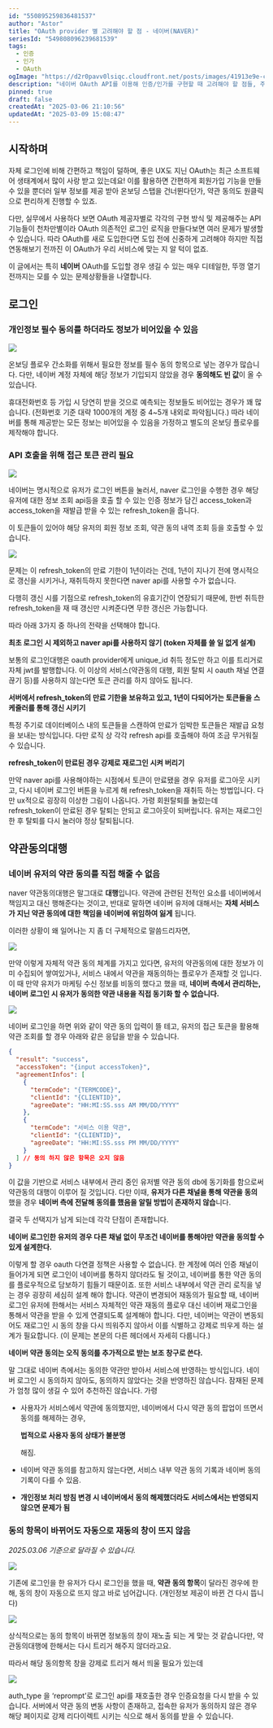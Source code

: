 ```yaml
---
id: "550895259836481537"
author: "Astor"
title: "OAuth provider 별 고려해야 할 점 - 네이버(NAVER)"
seriesId: "549808096239681539"
tags:
  - 인증
  - 인가
  - OAuth
ogImage: "https://d2r0pavv0lsiqc.cloudfront.net/posts/images/41913e9e-ceb7-4ef1-bbff-b8c21979418f.webp"
description: "네이버 OAuth API를 이용해 인증/인가를 구현할 때 고려해야 할 점들, 주의해야 할 점들을 모아봤습니다."
pinned: true
draft: false
createdAt: "2025-03-06 21:10:56"
updatedAt: "2025-03-09 15:08:47"
---
```


## 시작하며

자체 로그인에 비해 간편하고 책임이 덜하며, 좋은 UX도 지닌 OAuth는 최근 소프트웨어 생태계에서 많이 사랑 받고 있는데요! 이를 활용하면 간편하게 회원가입 기능을 만들 수 있을 뿐더러 일부 정보를 제공 받아 온보딩 스탭을 건너뛴다던가, 약관 동의도 원클릭으로 편리하게 진행할 수 있죠.

다만, 실무에서 사용하다 보면 OAuth 제공자별로 각각의 구현 방식 및 제공해주는 API 기능들이 천차만별이라 OAuth 의존적인 로그인 로직을 만들다보면 여러 문제가 발생할 수 있습니다. 따라 OAuth를 새로 도입한다면 도입 전에 신중하게 고려해야 하지만 직접 연동해보기 전까진 이 OAuth가 우리 서비스에 맞는 지 알 턱이 없죠.

이 글에서는 특히 **네이버** OAuth를 도입할 경우 생길 수 있는 매우 디테일한, 뚜껑 열기 전까지는 모를 수 있는 문제상황들을 나열합니다.&#x20;

## 로그인

### 개인정보 필수 동의를 하더라도 정보가 비어있을 수 있음

![](https://d2r0pavv0lsiqc.cloudfront.net/projects/images/57325aab-8afb-4e45-a455-699206a2f7f7.png)

온보딩 플로우 간소화를 위해서 필요한 정보를 필수 동의 항목으로 넣는 경우가 많습니다. 다만, 네이버 계정 자체에 해당 정보가 기입되지 않았을 경우 **동의해도 빈 값**이 올 수 있습니다.

휴대전화번호 등 가입 시 당연히 받을 것으로 예측되는 정보들도 비어있는 경우가 꽤 많습니다. (전화번호 기준 대략 1000개의 계정 중 4\~5개 내외로 파악됩니다.) 따라 네이버를 통해 제공받는 모든 정보는 비어있을 수 있음을 가정하고 별도의 온보딩 플로우를 제작해야 합니다.

### API 호출을 위해 접근 토큰 관리 필요

![](https://d2r0pavv0lsiqc.cloudfront.net/projects/images/751e5866-beef-45e2-ba4e-23d8fc0c1e00.png)

네이버는 명시적으로 유저가 로그인 버튼을 눌러서, naver 로그인을 수행한 경우 해당 유저에 대한 정보 조회 api등을 호출 할 수 있는 인증 정보가 담긴 access_token과 access_token을 재발급 받을 수 있는 refresh_token을 줍니다.

이 토큰들이 있어야 해당 유저의 회원 정보 조회, 약관 동의 내역 조회 등을 호출할 수 있습니다.

![](https://d2r0pavv0lsiqc.cloudfront.net/projects/images/f2593138-576d-474c-a2c4-436ee2e4ece8.png)

문제는 이 refresh_token의 만료 기한이 1년이라는 건데, 1년이 지나기 전에 명시적으로 갱신을 시키거나, 재취득하지 못한다면 naver api를 사용할 수가 없습니다.

다행히 갱신 시를 기점으로 refresh_token의 유효기간이 연장되기 때문에, 한번 취득한 refresh_token을 재 때 갱신만 시켜준다면 무한 갱신은 가능합니다.

따라 아래 3가지 중 하나의 전략을 선택해야 합니다.

**최초 로그인 시 제외하고 naver api를 사용하지 않기 (token 자체를 쓸 일 없게 설계)**

보통의 로그인대행은 oauth provider에게 unique_id 취득 정도만 하고 이를 트리거로 자체 jwt를 발행합니다. 이 이상의 서비스(약관동의 대행, 회원 탈퇴 시 oauth 채널 연결 끊기 등)를 사용하지 않는다면 토큰 관리를 하지 않아도 됩니다.

**서버에서 refresh_token의 만료 기한을 보유하고 있고, 1년이 다되어가는 토큰들을 스케줄러를 통해 갱신 시키기**

특정 주기로 데이터베이스 내의 토큰들을 스캔하여 만료가 임박한 토큰들은 재발급 요청을 보내는 방식입니다. 다만 로직 상 각각 refresh api를 호출해야 하여 조금 무거워질 수 있습니다.

**refresh_token이 만료된 경우 강제로 재로그인 시켜 버리기**

만약 naver api를 사용해야하는 시점에서 토큰이 만료됐을 경우 유저를 로그아웃 시키고, 다시 네이버 로그인 버튼을 누르게 해 refresh_token을 재취득 하는 방법입니다.
다만 ux적으로 굉장히 이상한 그림이 나옵니다. 가령 회원탈퇴를 눌렀는데 refresh_token이 만료된 경우 탈퇴는 안되고 로그아웃이 되버립니다. 유저는 재로그인 한 후 탈퇴를 다시 눌러야 정상 탈퇴됩니다.

## 약관동의대행

### 네이버 유저의 약관 동의를 직접 해줄 수 없음

naver 약관동의대행은 말그대로 **대행**입니다. 약관에 관련된 전적인 요소를 네이버에서 책임지고 대신 행해준다는 것이고, 반대로 말하면 네이버 유저에 대해서는 **자체 서비스가 지닌 약관 동의에 대한 책임을 네이버에 위임하여 잃게** 됩니다.

이러한 상황이 왜 일어나는 지 좀 더 구체적으로 말씀드리자면,

![](https://d2r0pavv0lsiqc.cloudfront.net/projects/images/f81a4a36-7028-4383-bf78-81a91682f3f9.png)

만약 이렇게 자체적 약관 동의 체계를 가지고 있다면, 유저의 약관동의에 대한 정보가 이미 수집되어 쌓여있거나, 서비스 내에서 약관을 재동의하는 플로우가 존재할 것 입니다. 이 때 만약 유저가 마케팅 수신 정보를 비동의 했다고 했을 때, **네이버 측에서 관리하는, 네이버 로그인 시 유저가 동의한 약관 내용을 직접 동기화 할 수 없습니다.**

![](https://d2r0pavv0lsiqc.cloudfront.net/projects/images/6133785b-0719-46bb-b74e-110383b67d02.png)

네이버 로그인을 하면 위와 같이 약관 동의 입력이 뜰 테고, 유저의 접근 토큰을 활용해 약관 조회를 할 경우 아래와 같은 응답을 받을 수 있습니다.

```json
{
  "result": "success",
  "accessToken": "{input accessToken}",
  "agreementInfos": [
    {
      "termCode": "{TERMCODE}",
      "clientId": "{CLIENTID}",
      "agreeDate": "HH:MI:SS.sss AM MM/DD/YYYY"
    },
    {
      "termCode": "서비스 이용 약관",
      "clientId": "{CLIENTID}",
      "agreeDate": "HH:MI:SS.sss PM MM/DD/YYYY"
    }
  ] // 동의 하지 않은 항목은 오지 않음
}
```

이 값을 기반으로 서비스 내부에서 관리 중인 유저별 약관 동의 db에 동기화를 함으로써 약관동의 대행이 이루어 질 것입니다. 다만 이때, **유저가 다른 채널을 통해 약관을 동의** 했을 경우 **네이버 측에 전달해 동의를 했음을 알릴 방법이 존재하지 않습**니다.

결국 두 선택지가 남게 되는데 각각 단점이 존재합니다.

**네이버 로그인한 유저의 경우 다른 채널 없이 무조건 네이버를 통해야만 약관을 동의할 수 있게 설계한다.**

이렇게 할 경우 oauth 다연결 정책은 사용할 수 없습니다. 한 계정에 여러 인증 채널이 들어가게 되면 로그인이 네이버를 통하지 않더라도 될 것이고, 네이버를 통한 약관 동의를 플로우적으로 담보하기 힘들기 때문이죠.
또한 서비스 내부에서 약관 관리 로직을 넣는 경우 굉장히 세심히 설계 해야 합니다. 약관이 변경되어 재동의가 필요할 때, 네이버 로그인 유저에 한해서는 서비스 자체적인 약관 재동의 플로우 대신 네이버 재로그인을 통해서 약관을 받을 수 있게 연결되도록 설계해야 합니다. 다만, 네이버는 약관이 변동되어도 재로그인 시 동의 창을 다시 띄워주지 않아서 이를 식별하고 강제로 띄우게 하는 설계가 필요합니다. (이 문제는 본문의 다른 헤더에서 자세히 다룹니다.)

**네이버 약관 동의는 오직 동의를 추가적으로 받는 보조 창구로 쓴다.**

말 그대로 네이버 측에서는 동의한 약관만 받아서 서비스에 반영하는 방식입니다. 네이버 로그인 시 동의하지 않아도, 동의하지 않았다는 것을 반영하진 않습니다.
잠재된 문제가 엄청 많이 생길 수 있어 추천하진 않습니다. 가령

- 사용자가 서비스에서 약관에 동의했지만, 네이버에서 다시 약관 동의 팝업이 뜨면서 동의를 해제하는 경우,

  **법적으로 사용자 동의 상태가 불분명**

  해짐.

- 네이버 약관 동의를 참고하지 않는다면, 서비스 내부 약관 동의 기록과 네이버 동의 기록이 다를 수 있음.
- **개인정보 처리 방침 변경 시 네이버에서 동의 해제했더라도 서비스에서는 반영되지 않으면 문제가 됨**

### 동의 항목이 바뀌어도 자동으로 재동의 창이 뜨지 않음

_2025.03.06 기준으로 달라질 수 있습니다._

![](https://d2r0pavv0lsiqc.cloudfront.net/projects/images/6133785b-0719-46bb-b74e-110383b67d02.png)

기존에 로그인을 한 유저가 다시 로그인을 했을 때, **약관 동의 항목**이 달라진 경우에 한해, 동의 창이 자동으로 뜨지 않고 바로 넘어갑니다. (개인정보 제공이 바뀐 건 다시 뜹니다)

![](https://d2r0pavv0lsiqc.cloudfront.net/projects/images/bff9b653-d185-4f2c-bdb7-2946a9505de3.png)

상식적으로는 동의 항목이 바뀌면 정보동의 창이 재노출 되는 게 맞는 것 같습니다만, 약관동의대행에 한해서는 다시 트리거 해주지 않더라고요.

따라서 해당 동의항목 창을 강제로 트리거 해서 띄울 필요가 있는데

![](https://d2r0pavv0lsiqc.cloudfront.net/projects/images/baa4288d-de7c-4cee-b310-e5bbade05d10.png)

auth_type 을 ‘reprompt’로 로그인 api를 재호출한 경우 인증요청을 다시 받을 수 있습니다. 서버에서 약관 동의 변동 사항이 존재하고, 접속한 유저가 동의하지 않은 경우 해당 페이지로 강제 리다이렉트 시키는 식으로 해서 동의를 받을 수 있습니다.
